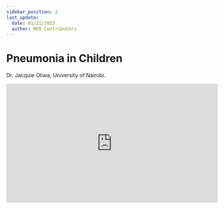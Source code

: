 ```yaml
---
sidebar_position: 2
last_update:
  date: 01/21/2023
  author: MFD Contributors
---
```


# Pneumonia in Children

Dr. Jacquie Oliwa, University of Nairobi.

<div style={{ display: 'flex', justifyContent: 'center' }}>
  <iframe
    width="560"
    height="315"
    src="https://www.youtube-nocookie.com/embed/p_s8jKwiE5s?start=22"
    title="YouTube video player"
    frameborder="0"
    allow="accelerometer; autoplay; clipboard-write; encrypted-media; gyroscope; picture-in-picture; web-share"
    allowfullscreen
  ></iframe>
</div>
